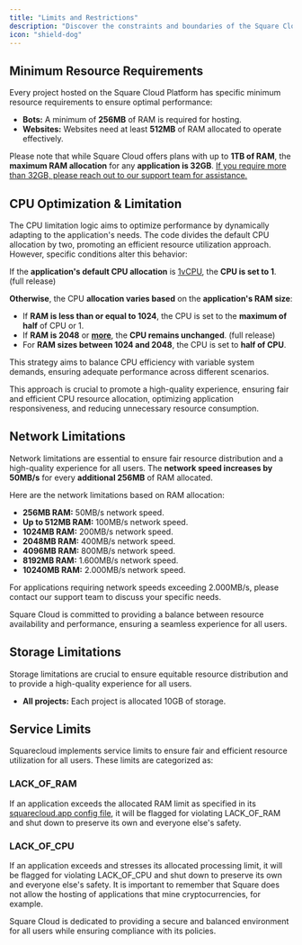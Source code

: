 ```yaml
---
title: "Limits and Restrictions"
description: "Discover the constraints and boundaries of the Square Cloud Platform."
icon: "shield-dog"
---
```


## Minimum Resource Requirements
Every project hosted on the Square Cloud Platform has specific minimum resource requirements to ensure optimal performance:

- **Bots:** A minimum of **256MB** of RAM is required for hosting.
- **Websites:** Websites need at least **512MB** of RAM allocated to operate effectively.

Please note that while Square Cloud offers plans with up to **1TB of RAM**, the **maximum RAM allocation** for any **application is 32GB**. <ins>If you require more than 32GB, please reach out to our support team for assistance.</ins>

## CPU Optimization & Limitation
The CPU limitation logic aims to optimize performance by dynamically adapting to the application's needs. The code divides the default CPU allocation by two, promoting an efficient resource utilization approach. However, specific conditions alter this behavior:

If the **application's default CPU allocation** is <ins>1vCPU</ins>, the **CPU is set to 1**. (full release)

**Otherwise**, the CPU **allocation varies based** on the **application's RAM size**:
- If **RAM is less than or equal to 1024**, the CPU is set to the **maximum of half** of CPU or 1.
- If **RAM is 2048** or <ins>**more**</ins>, the **CPU remains unchanged**. (full release)
- For **RAM sizes between 1024 and 2048**, the CPU is set to **half of CPU**.

This strategy aims to balance CPU efficiency with variable system demands, ensuring adequate performance across different scenarios.

This approach is crucial to promote a high-quality experience, ensuring fair and efficient CPU resource allocation, optimizing application responsiveness, and reducing unnecessary resource consumption.

## Network Limitations
Network limitations are essential to ensure fair resource distribution and a high-quality experience for all users. 
The **network speed increases by 50MB/s** for every **additional 256MB** of RAM allocated.

Here are the network limitations based on RAM allocation:

- **256MB RAM:** 50MB/s network speed.
- **Up to 512MB RAM:** 100MB/s network speed.
- **1024MB RAM:** 200MB/s network speed.
- **2048MB RAM:** 400MB/s network speed.
- **4096MB RAM:** 800MB/s network speed.
- **8192MB RAM:** 1.600MB/s network speed.
- **10240MB RAM:** 2.000MB/s network speed.

For applications requiring network speeds exceeding 2.000MB/s, please contact our support team to discuss your specific needs.

Square Cloud is committed to providing a balance between resource availability and performance, ensuring a seamless experience for all users.

## Storage Limitations
Storage limitations are crucial to ensure equitable resource distribution and to provide a high-quality experience for all users.
- **All projects:** Each project is allocated 10GB of storage.

## Service Limits
Squarecloud implements service limits to ensure fair and efficient resource utilization for all users. These limits are categorized as:

### LACK_OF_RAM
If an application exceeds the allocated RAM limit as specified in its [squarecloud.app config file](../getting-started/config-file), it will be flagged for violating LACK_OF_RAM and shut down to preserve its own and everyone else's safety.

### LACK_OF_CPU
If an application exceeds and stresses its allocated processing limit, it will be flagged for violating LACK_OF_CPU and shut down to preserve its own and everyone else's safety. It is important to remember that Square does not allow the hosting of applications that mine cryptocurrencies, for example.

Square Cloud is dedicated to providing a secure and balanced environment for all users while ensuring compliance with its policies.
